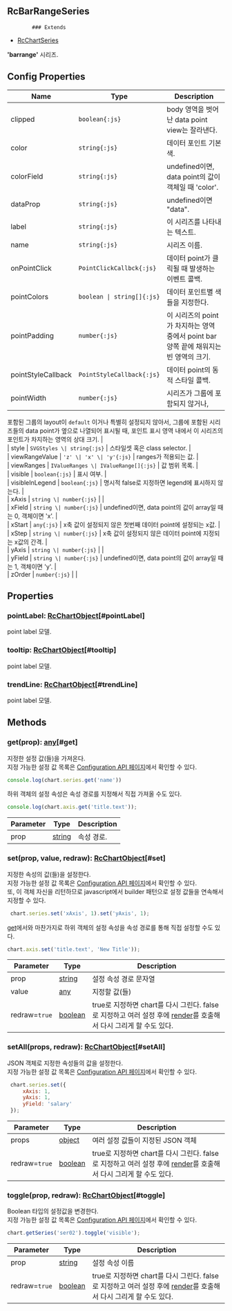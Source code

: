 ## RcBarRangeSeries
            ### Extends
- [RcChartSeries](../classes/RcChartSeries)
            
            
**'barrange'** 시리즈.

            



## Config Properties
 | Name | Type | Description |   
 | --- | --- | --- | 
 | clipped | `boolean{:js}` | body 영역을 벗어난 data point view는 잘라낸다. |   
 | color | `string{:js}` | 데이터 포인트 기본 색. |   
 | colorField | `string{:js}` | undefined이면, data point의 값이 객체일 때 'color'. |   
 | dataProp | `string{:js}` | undefined이면 "data". |   
 | label | `string{:js}` | 이 시리즈를 나타내는 텍스트. |   
 | name | `string{:js}` | 시리즈 이름. |   
 | onPointClick | `PointClickCallbck{:js}` | 데이터 point가 클릭될 때 발생하는 이벤트 콜백. |   
 | pointColors | `boolean \| string[]{:js}` | 데이터 포인트별 색들을 지정한다. |   
 | pointPadding | `number{:js}` | 이 시리즈의 point가 차지하는 영역 중에서 point bar 양쪽 끝에 채워지는 빈 영역의 크기. |   
 | pointStyleCallback | `PointStyleCallback{:js}` | 데이터 point의 동적 스타일 콜백. |   
 | pointWidth | `number{:js}` | 시리즈가 그룹에 포함되지 않거나,
포함된 그룹의 layout이  `default` 이거나 특별히 설정되지 않아서,
그룹에 포함된 시리즈들의 data point가 옆으로 나열되어 표시될 때,
포인트 표시 영역 내에서 이 시리즈의 포인트가 차지하는 영역의 상대 크기. |   
 | style | `SVGStyles \| string{:js}` | 스타일셋 혹은 class selector. |   
 | viewRangeValue | `'z' \| 'x' \| 'y'{:js}` | ranges가 적용되는 값. |   
 | viewRanges | `IValueRanges \| IValueRange[]{:js}` | 값 범위 목록. |   
 | visible | `boolean{:js}` | 표시 여부. |   
 | visibleInLegend | `boolean{:js}` | 명시적 false로 지정하면 legend에 표시하지 않는다. |   
 | xAxis | `string \| number{:js}` |  |   
 | xField | `string \| number{:js}` | undefined이면, data point의 값이 array일 때는 0, 객체이면 'x'. |   
 | xStart | `any{:js}` | x축 값이 설정되지 않은 첫번째 데이터 point에 설정되는 x값. |   
 | xStep | `string \| number{:js}` | x축 값이 설정되지 않은 데이터 point에 지정되는 x값의 간격. |   
 | yAxis | `string \| number{:js}` |  |   
 | yField | `string \| number{:js}` | undefined이면, data point의 값이 array일 때는 1, 객체이면 'y'. |   
 | zOrder | `number{:js}` |  | 

## Properties
### pointLabel: [RcChartObject](../classes/RcChartObject)[#pointLabel]
point label 모델.

### tooltip: [RcChartObject](../classes/RcChartObject)[#tooltip]
point label 모델.

### trendLine: [RcChartObject](../classes/RcChartObject)[#trendLine]
point label 모델.


## Methods
### get(prop): [any](https://www.typescriptlang.org/docs/handbook/2/everyday-types.html#any)[#get]
지정한 설정 값(들)을 가져온다.\
지정 가능한 설정 값 목록은 [Configuration API 페이지](/config)에서 확인할 수 있다. 

```js
console.log(chart.series.get('name'))
```

하위 객체의 설정 속성은 속성 경로를 지정해서 직접 가져올 수도 있다.

```js
console.log(chart.axis.get('title.text'));
```



| Parameter | Type | Description |
| ----------- | ----------- | ----------- |
| prop | [string](https://developer.mozilla.org/en-US/docs/Web/JavaScript/Reference/Global_Objects/String) | 속성 경로. |
### set(prop, value, redraw): [RcChartObject](../classes/RcChartObject)[#set]
지정한 속성의 값(들)을 설정한다.\
지정 가능한 설정 값 목록은 [Configuration API 페이지](/config)에서 확인할 수 있다.\
또, 이 객체 자신을 리턴하므로 javascript에서 builder 패턴으로 설정 값들을 연속해서 지정할 수 있다.

```js
 chart.series.set('xAxis', 1).set('yAxis', 1);
```

[get](#get)에서와 마찬가지로 하위 객체의 설정 속성을 속성 경로를 통해 직접 설정할 수도 있다.

```js
chart.axis.set('title.text', 'New Title'));
```



| Parameter | Type | Description |
| ----------- | ----------- | ----------- |
| prop | [string](https://developer.mozilla.org/en-US/docs/Web/JavaScript/Reference/Global_Objects/String) | 설정 속성 경로 문자열 |
| value | [any](https://www.typescriptlang.org/docs/handbook/2/everyday-types.html#any) | 지정할 값(들) |
| redraw=`true` | [boolean](https://developer.mozilla.org/en-US/docs/Web/JavaScript/Reference/Global_Objects/Boolean) | true로 지정하면 chart를 다시 그린다.                false로 지정하고 여러 설정 후에 [render](../classes/RcChartControl#render)를 호출해서 다시 그리게 할 수도 있다. |
### setAll(props, redraw): [RcChartObject](../classes/RcChartObject)[#setAll]
JSON 객체로 지정한 속성들의 값을 설정한다.\
지정 가능한 설정 값 목록은 [Configuration API 페이지](/config)에서 확인할 수 있다. 

```js
 chart.series.set({
     xAxis: 1,
     yAxis: 1,
     yField: 'salary'
 });
```



| Parameter | Type | Description |
| ----------- | ----------- | ----------- |
| props | [object](https://developer.mozilla.org/en-US/docs/Web/JavaScript/Reference/Global_Objects/Object) | 여러 설정 값들이 지정된 JSON 객체 |
| redraw=`true` | [boolean](https://developer.mozilla.org/en-US/docs/Web/JavaScript/Reference/Global_Objects/Boolean) | true로 지정하면 chart를 다시 그린다.                false로 지정하고 여러 설정 후에 [render](../classes/RcChartControl#render)를 호출해서 다시 그리게 할 수도 있다. |
### toggle(prop, redraw): [RcChartObject](../classes/RcChartObject)[#toggle]
Boolean 타입의 설정값을 변경한다.\
지정 가능한 설정 값 목록은 [Configuration API 페이지](/config)에서 확인할 수 있다. 

```js
chart.getSeries('ser02').toggle('visible');
```



| Parameter | Type | Description |
| ----------- | ----------- | ----------- |
| prop | [string](https://developer.mozilla.org/en-US/docs/Web/JavaScript/Reference/Global_Objects/String) | 설정 속성 이름 |
| redraw=`true` | [boolean](https://developer.mozilla.org/en-US/docs/Web/JavaScript/Reference/Global_Objects/Boolean) | true로 지정하면 chart를 다시 그린다.                false로 지정하고 여러 설정 후에 [render](../classes/RcChartControl#render)를 호출해서 다시 그리게 할 수도 있다. |